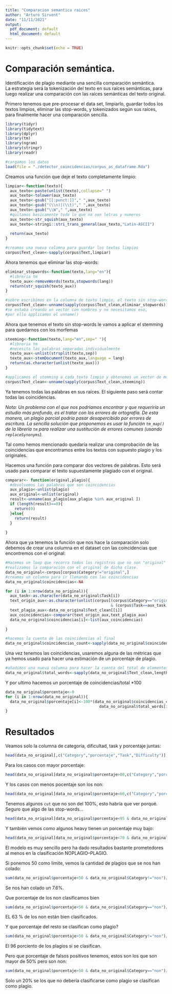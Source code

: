 ```yaml
---
title: "Comparacion semantica raices"
author: "Arturo Sirvent"
date: "11/11/2021"
output:
  pdf_document: default
  html_document: default
---
```


```r
knitr::opts_chunk$set(echo = TRUE)
```


# Comparación semántica.  

Identificación de plagio mediante una sencilla comparación semántica.  
La estrategia será la tokenización del texto en sus raíces semánticas, para luego realizar una comparación con las raíces semánticas del texto original.  

Primero tenemos que pre-procesar el data set, limpiarlo, guardar todos los textos limpios, eliminar las stop-words, y tokenizados según sus raíces, para finalmente hacer una comparación sencilla.

```r
library(tidyr)
library(tidytext)
library(dplyr)
library(tm)
library(ngram)
library(stringr)
library(readr)
```

```r
#cargamos los datos
load(file = "./detector_coincidencias/corpus_as_dataframe.Rda")

```

Creamos una función que deje el texto completamente limpio:


```r
limpiar<-function(texto){
  aux_texto<-paste(unlist(texto),collapse=" ")
  aux_texto<-tolower(aux_texto) 
  aux_texto<-gsub("[[:punct:]]"," ",aux_texto)
  aux_texto<-gsub("(\\n)|(\\t)"," ",aux_texto)
  aux_texto<-gsub("\\W"," ",aux_texto)
  #quitamos basicamente todo lo que no son letras y numeros
  aux_texto<-str_squish(aux_texto)
  aux_texto<-stringi::stri_trans_general(aux_texto,"Latin-ASCII") 
  
  return(aux_texto)
}

```

```r
#creamos una nueva columna para guardar los textos limpios
corpus$Text_clean<-sapply(corpus$Text,limpiar)
```


Ahora tenemos que eliminar las stop-words:

```r
eliminar_stopwords<-function(texto,lang="en"){
  #libreria tm
  texto_aux<-removeWords(texto,stopwords(lang))
  return(str_squish(texto_aux))
}
```

```r
#sobre escribimos en la columna de texto limpio, el texto sin stop-words
corpus$Text_clean<-unname(sapply(corpus$Text_clean,eliminar_stopwords))
#se estaba creando un vector con nombres y no necesitamos eso, 
#por ello applicamos el unname()
```

Ahora que tenemos el texto sin stop-words le vamos a aplicar el stemming para quedarnos con los morfemas

```r
steeming<-function(texto,lang="en",sep=" "){
  #libreria tm
  #necesita las palabras separadas individualmente
  texto_aux<-unlist(strsplit(texto,sep))
  texto_aux<-stemDocument(texto_aux,language = lang)
  return(as.character(unlist(texto_aux)))
}
```


```r
#applicamos el stemming a cada texto limpio y obtenemos un vector de morfemas
corpus$Text_clean<-unname(sapply(corpus$Text_clean,steeming))

```


Ya tenemos todas las palabras en sus raíces. El siguiente paso será contar todas las coincidencias. 


_Nota: Un problema con el que nos podríamos encontrar y que requeriría un estudio más profundo, es el tratar con los errores de ortografía. De esta manera, un plagio parcial podría pasar desapercibido por errores de escritura. La sencilla solución que proponemos es usar la función `tm_map()` de la librería `tm` para realizar una sustitución de errores comunes (usando `replaceSynonyms`)._

Tal como hemos mencionado quedaría realizar una comprobación de las coincidencias que encontramos entre los textos con supuesto plagio y los originales.  

Hacemos una función para comparar dos vectores de palabras. Esto será usado para comparar el texto supuestamente plagiado con el original.


```r
comparar<- function(original,plagio){
  #devolvemos las palabras que son coincidencias 
  aux_plagio<-unlist(plagio)
  aux_original<-unlist(original)
  result<-unname(aux_plagio[aux_plagio %in% aux_original ])
  if (length(result)==0){
    return(0)
  }else{
    return(result)
  }
  
}
```

Ahora que ya tenemos la función que nos hace la comparación solo debemos de crear una columna en el dataset con las coincidencias que encontremos con el original:


```r
#Hacemos un loop que recorra todos los registros que no son "original" y según su tipo de task
#realizamos la comparación con el original de dicha clase.
data_no_original<-corpus[corpus$Category!="original",]
#creamos un columna para ir llenando con las coincidencias
data_no_original$coincidencias<-NA

for (i in 1:nrow(data_no_original)){
  aux_task<-as.character(data_no_original$Task[i])
  text_origin_aux<-as.character(unlist(corpus[(corpus$Category=="original") 
                                              & (corpus$Task==aux_task),"Text_clean"]))
  text_plagio_aux<-data_no_original$Text_clean[[i]]
  aux_coincidencias<-comparar(text_origin_aux,text_plagio_aux)
  data_no_original$coincidencias[i]<-list(aux_coincidencias)
  
}

#hacemos la cuenta de las coincidencias al final
data_no_original$coincidencias_count<-sapply(data_no_original$coincidencias,length)

```


Una vez tenemos las coincidencias, usaremos alguna de las métricas que ya hemos usado para hacer una estimación de un porcentaje de plagio.


```r
#añadimos una nueva columna para hacer la cuenta del total de elementos en text_clean
data_no_original$total_words<-sapply(data_no_original$Text_clean,length)
```

Y por ultimo hacemos un porcentaje de coincidencias/total *100

```r
data_no_original$porcentaje<-0
for (i in 1:nrow(data_no_original)){
  data_no_original$porcentaje[i]<-100*(data_no_original$coincidencias_count[i]/
                                         data_no_original$total_words[i])
}
```

# Resultados


Veamos solo la columna de categoria, dificultad, task y porcentaje juntas:

```r
head(data_no_original[,c("Category","porcentaje","Task","Difficulty")],20)
```


Para los casos con mayor porcentaje: 

```r
head(data_no_original[data_no_original$porcentaje>80,c("Category","porcentaje","Task","Difficulty")],20)
```



Y los casos con menos pocentaje son los non:
```r
head(data_no_original[data_no_original$porcentaje<60,c("Category","porcentaje","Task","Difficulty")],20)
```


Tenemos algunos `cut` que no son del 100%, esto habría que ver porqué. Seguro que algo de las stop-words...
```r
head(data_no_original[data_no_original$porcentaje<95 & data_no_original$Category=="cut",c("Category","porcentaje","Task","Difficulty")],20)
```



Y también vemos como algunos heavy tienen un porcentaje muy bajo:
```r
head(data_no_original[data_no_original$porcentaje<70 & data_no_original$Category=="heavy",c("Category","porcentaje","Task","Difficulty")],20)
```


El modelo es muy sencillo pero ha dado resultados bastante prometedores al menos en la clasificación NOPLAGIO--PLAGIO.

Si ponemos 50 como limite, vemos la cantidad de plagios que se nos han colado:


```r
sum(data_no_original$porcentaje<50 & data_no_original$Category!="non")/sum(data_no_original$porcentaje<50)*100
```

Se nos han colado un  7.6%.


Que porcentaje de los non clasificamos bien
```r
sum(data_no_original$porcentaje<50 & data_no_original$Category=="non")/sum( data_no_original$Category=="non")*100
```
EL 63 % de los non están bien clasificados.

Y que porcentaje del resto se clasifican como plagio?

```r
sum(data_no_original$porcentaje>50 & data_no_original$Category!="non")/sum( data_no_original$Category!="non")*100
```

El 96 porciento de los plagios si se clasifican.

Pero que porcentaje de falsos positivos tenemos, estos son los que son mayor de 50% pero son non:

```r
sum(data_no_original$porcentaje>50 & data_no_original$Category=="non")/sum( data_no_original$porcentaje>50)*100
```
Solo un 20% se los que no debería clasificarse como plagio se clasifican como plagio.

